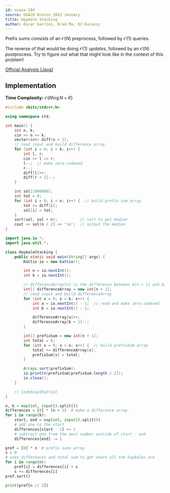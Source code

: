 ```yaml
---
id: usaco-104
source: USACO Bronze 2012 January
title: Haybale Stacking
author: Óscar Garries, Brad Ma, KJ Karaisz
---
```


<Spoiler title="Hint">

Prefix sums consists of an $\mathcal{O}(N)$ preprocess, followed by $\mathcal{O}(1)$ queries.

The reverse of that would be doing $\mathcal{O}(1)$ *updates*, followed by an $\mathcal{O}(N)$ *post*process.
Try to figure out what that might look like in the context of this problem!

</Spoiler>

<Spoiler title="Solution">

[Official Analysis (Java)](http://www.usaco.org/current/data/sol_stacking.html)

## Implementation

**Time Complexity:** $\mathcal{O}(N\log N + K)$

<LanguageSection>
<CPPSection>

```cpp
#include <bits/stdc++.h>

using namespace std;

int main() {
	int n, k;
	cin >> n >> k;
	vector<int> diff(n + 1);
	// read input and build difference array
	for (int i = 0; i < k; i++) {
		int l, r;
		cin >> l >> r;
		l--;  // make zero-indexed
		r--;
		diff[l]++;
		diff[r + 1]--;
	}

	int sol[1000000];
	int tot = 0;
	for (int i = 0; i < n; i++) {  // build prefix sum array
		tot += diff[i];
		sol[i] = tot;
	}
	sort(sol, sol + n);          // sort to get median
	cout << sol[n / 2] << '\n';  // output the median
}
```

</CPPSection>
<JavaSection>

```java
import java.io.*;
import java.util.*;

class HaybaleStacking {
	public static void main(String[] args) {
		Kattio io = new Kattio();

		int n = io.nextInt();
		int k = io.nextInt();

		// differenceArray[n] is the difference between A[n + 1] and A[n]
		int[] differenceArray = new int[n + 1];
		// read input and build differenceArray
		for (int x = 0; x < k; x++) {
			int a = io.nextInt() - 1;  // read and make zero-indexed
			int b = io.nextInt() - 1;

			differenceArray[a]++;
			differenceArray[b + 1]--;
		}

		int[] prefixSum = new int[n + 1];
		int total = 0;
		for (int x = 0; x < n; x++) {  // build prefixSum array
			total += differenceArray[x];
			prefixSum[x] = total;
		}

		Arrays.sort(prefixSum);
		io.println(prefixSum[prefixSum.length / 2]);
		io.close();
	}

	// CodeSnip{Kattio}
}
```

</JavaSection>
<PySection>

```py
n, k = map(int, input().split())
differences = [0] * (n + 1)  # make a difference array
for i in range(k):
	start, end = map(int, input().split())
	# add one to the start
	differences[start - 1] += 1
	# subtract one from the next number outside of start - end
	differences[end] -= 1

pref = [0] * n  # prefix sums array
s = 0
# uses differences and total sum to get where all the haybales are
for i in range(n):
	pref[i] = differences[i] + s
	s += differences[i]
pref.sort()

print(pref[n // 2])
```

</PySection>
</LanguageSection>

</Spoiler>
